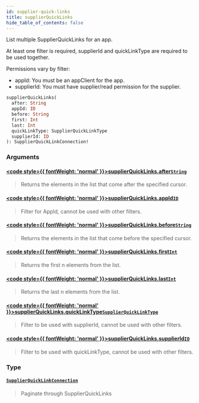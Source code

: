 ```yaml
---
id: supplier-quick-links
title: supplierQuickLinks
hide_table_of_contents: false
---
```








List multiple SupplierQuickLinks for an app.

At least one filter is required, supplierId and quickLinkType are required to be used together.

Permissions vary by filter:
- appId: You must be an appClient for the app.
- supplierId: You must have supplier/read permission for the supplier.

```graphql
supplierQuickLinks(
  after: String
  appId: ID
  before: String
  first: Int
  last: Int
  quickLinkType: SupplierQuickLinkType
  supplierId: ID
): SupplierQuickLinkConnection!
```


### Arguments

#### [<code style={{ fontWeight: 'normal' }}>supplierQuickLinks.<b>after</b></code>](#)<Bullet />[`String`](/supply/api/graphql-admin/reference/scalars/string) <Badge class="secondary" text="scalar"/>
> Returns the elements in the list that come after the specified cursor.
> 

#### [<code style={{ fontWeight: 'normal' }}>supplierQuickLinks.<b>appId</b></code>](#)<Bullet />[`ID`](/supply/api/graphql-admin/reference/scalars/id) <Badge class="secondary" text="scalar"/>
> Filter for AppId, cannot be used with other filters.
> 

#### [<code style={{ fontWeight: 'normal' }}>supplierQuickLinks.<b>before</b></code>](#)<Bullet />[`String`](/supply/api/graphql-admin/reference/scalars/string) <Badge class="secondary" text="scalar"/>
> Returns the elements in the list that come before the specified cursor.
> 

#### [<code style={{ fontWeight: 'normal' }}>supplierQuickLinks.<b>first</b></code>](#)<Bullet />[`Int`](/supply/api/graphql-admin/reference/scalars/int) <Badge class="secondary" text="scalar"/>
> Returns the first n elements from the list.
> 

#### [<code style={{ fontWeight: 'normal' }}>supplierQuickLinks.<b>last</b></code>](#)<Bullet />[`Int`](/supply/api/graphql-admin/reference/scalars/int) <Badge class="secondary" text="scalar"/>
> Returns the last n elements from the list.
> 

#### [<code style={{ fontWeight: 'normal' }}>supplierQuickLinks.<b>quickLinkType</b></code>](#)<Bullet />[`SupplierQuickLinkType`](/supply/api/graphql-admin/reference/enums/supplier-quick-link-type) <Badge class="secondary" text="enum"/>
> Filter to be used with supplierId, cannot be used with other filters.
> 

#### [<code style={{ fontWeight: 'normal' }}>supplierQuickLinks.<b>supplierId</b></code>](#)<Bullet />[`ID`](/supply/api/graphql-admin/reference/scalars/id) <Badge class="secondary" text="scalar"/>
> Filter to be used with quickLinkType, cannot be used with other filters.
> 

### Type

#### [`SupplierQuickLinkConnection`](/supply/api/graphql-admin/reference/objects/supplier-quick-link-connection) <Badge class="secondary" text="object"/>
> Paginate through SupplierQuickLinks
> 






